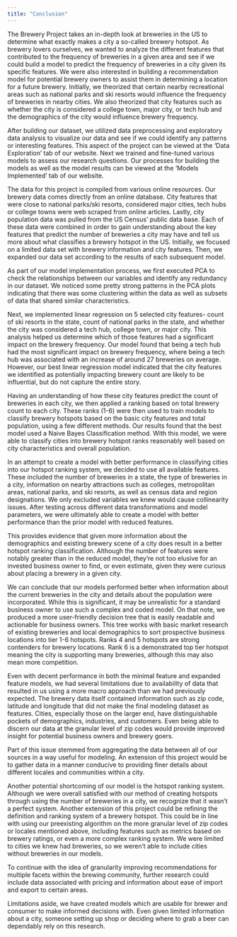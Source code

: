 ```yaml
---
title: "Conclusion"
---
```


The Brewery Project takes an in-depth look at breweries in the US to determine what exactly makes a city a so-called brewery hotspot. As brewery lovers ourselves, we wanted to analyze the different features that contributed to the frequency of breweries in a given area and see if we could build a model to predict the frequency of breweries in a city given its specific features. We were also interested in building a recommendation model for potential brewery owners to assist them in determining a location for a future brewery. Initially, we theorized that certain nearby recreational areas such as national parks and ski resorts would influence the frequency of breweries in nearby cities. We also theorized that city features such as whether the city is considered a college town, major city, or tech hub and the demographics of the city would influence brewery frequency.

After building our dataset, we utilized data preprocessing and exploratory data analysis to visualize our data and see if we could identify any patterns or interesting features. This aspect of the project can be viewed at the ‘Data Exploration’ tab of our website. Next we trained and fine-tuned various models to assess our research questions. Our processes for building the models as well as the model results can be viewed at the ‘Models Implemented’ tab of our website.

The data for this project is compiled from various online resources. Our brewery data comes directly from an online database. City features that were close to national parks/ski resorts, considered major cities, tech hubs or college towns were web scraped from online articles. Lastly, city population data was pulled from the US Census’ public data base. Each of these data were combined in order to gain understanding about the key features that predict the number of breweries a city may have and tell us more about what classifies a brewery hotspot in the US. Initially, we focused on a limited data set with brewery information and city features. Then, we expanded our data set according to the results of each subsequent model.

As part of our model implementation process, we first executed PCA to check the relationships between our variables and identify any redundancy in our dataset. We noticed some pretty strong patterns in the PCA plots indicating that there was some clustering within the data as well as subsets of data that shared similar characteristics.

Next, we implemented linear regression on 5 selected city features- count of ski resorts in the state, count of national parks in the state, and whether the city was considered a tech hub, college town, or major city. This analysis helped us determine which of those features had a significant impact on the brewery frequency. Our model found that being a tech hub had the most significant impact on brewery frequency, where being a tech hub was associated with an increase of around 27 breweries on average. However, our best linear regression model indicated that the city features we identified as potentially impacting brewery count are likely to be influential, but do not capture the entire story.

Having an understanding of how these city features predict the count of breweries in each city, we then applied a ranking based on total brewery count to each city. These ranks (1-6) were then used to train models to classify brewery hotspots based on the basic city features and total population, using a few different methods. Our results found that the best model used a Naive Bayes Classification method. With this model, we were able to classify cities into brewery hotspot ranks reasonably well based on city characteristics and overall population. 

In an attempt to create a model with better performance in classifying cities into our hotspot ranking system, we decided to use all available features. These included the number of breweries in a state, the type of breweries in a city, information on nearby attractions such as colleges, metropolitan areas, national parks, and ski resorts, as well as census data and region designations. We only excluded variables we knew would cause collinearity issues. After testing across different data transformations and model parameters, we were ultimately able to create a model with better performance than the prior model with reduced features.

This provides evidence that given more information about the demographics and existing brewery scene of a city does result in a better hotspot ranking classification. Although the number of features were notably greater than in the reduced model, they’re not too elusive for an invested business owner to find, or even estimate, given they were curious about placing a brewery in a given city.

We can conclude that our models performed better when information about the current breweries in the city and details about the population were incorporated. While this is significant, it may be unrealistic for a standard business owner to use such a complex and coded model. On that note, we produced a more user-friendly decision tree that is easily readable and actionable for business owners. This tree works with basic market research of existing breweries and local demographics to sort prospective business locations into tier 1-6 hotspots. Ranks 4 and 5 hotspots are strong contenders for brewery locations. Rank 6 is a demonstrated top tier hotspot meaning the city is supporting many breweries, although this may also mean more competition. 

Even with decent performance in both the minimal feature and expanded feature models, we had several limitations due to availability of data that resulted in us using a more macro approach than we had previously expected. The brewery data itself contained information such as zip code, latitude and longitude that did not make the final modeling dataset as features. Cities, especially those on the larger end, have distinguishable pockets of demographics, industries, and customers. Even being able to discern our data at the granular level of zip codes would provide improved insight for potential business owners and brewery goers.

Part of this issue stemmed from aggregating the data between all of our sources in a way useful for modeling. An extension of this project would be to gather data in a manner conducive to providing finer details about different locales and communities within a city.

Another potential shortcoming of our model is the hotspot ranking system. Although we were overall satisfied with our method of creating hotspots through using the number of breweries in a city, we recognize that it wasn’t a perfect system. Another extension of this project could be refining the definition and ranking system of a brewery hotspot. This could be in line with using our preexisting algorithm on the more granular level of zip codes or locales mentioned above, including features such as metrics based on brewery ratings, or even a more complex ranking system. We were limited to cities we knew had breweries, so we weren’t able to include cities without breweries in our models.

To continue with the idea of granularity improving recommendations for multiple facets within the brewing community, further research could include data associated with pricing and information about ease of import and export to certain areas.

Limitations aside, we have created models which are usable for brewer and consumer to make informed decisions with. Even given limited information about a city, someone setting up shop or deciding where to grab a beer can dependably rely on this research.
